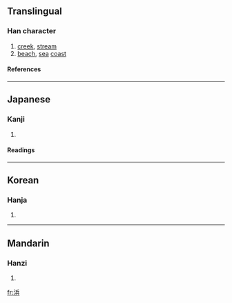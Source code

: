 {{see|濱}}

==Translingual==
===Han character===
{{Han char|rn=85|rad=水|as=07|sn=10|four=|canj=水人一金 (EOMC)|ids=⿰[[氵]][[兵]]}}
# [[creek]], [[stream]]
# [[beach]], [[sea]] [[coast]]
====References====
{{Han ref|kx=0623.250|dkj=17462|dj=1021.140|hdz=31627.020|uh=6D5C|ud=27996}}

----

==Japanese==
===Kanji===
{{ja-kanji|grade=c|rs=水07}}
# {{defn|Japanese}} 
====Readings====
{{ja-readings|on=[[ひん]] (hin)|kun=[[はま]] (hama)}}

----
==Korean==
===Hanja===
{{ko-hanja|hangeul=빈|eumhun=|rv=bin|mr=pin|y=pin}}
# {{defn|Korean}}

----
==Mandarin==
===Hanzi===
{{cmn-hanzi|pin=[[bāng]] ([[bang1]]), [[bīn]] ([[bin1]])|wg=pang<sup>1</sup>, pin<sup>1</sup>}}
# {{defn|Mandarin}}

[[fr:浜]]